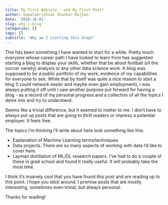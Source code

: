 ```yaml
---
title: My First Website - and My First Post!
author: Gopalakrishnan Shanker-Rajhan
date: '2018-10-01'
slug: why-i-blog
categories: []
tags: []
subtitle: 'Why am I starting this blog?'
---
```


This has been something I have wanted to start for a while. Pretty much everyone whose career path I have looked to learn from has suggested starting a blog to display your skills, whether that be about football (of the soccer variety) analysis or any other data science work. A blog was supposed to be a public portfolio of my work, evidence of my capabilities for everyone to see. While that by itself was quite a nice reason to start a blog (I could network easier and maybe even gain employment), I was always putting it off until I saw another purpose put forward for having a blog - as a record of my personal progress and a collection of all the topics I delve into and try to understand. 

Seems like a trivial difference, but it seemed to matter to me. I don't have to always put up posts that are going to thrill readers or impress a potential employer. It feels free. 

The topics I'm thinking I'll write about here look something like this:

- Explanation of Machine Learning terms/techniques
- Data projects. There are so many aspects of working with data I'd like to cover here. 
- Layman distillation of ML/DL research papers. I've had to do a couple of these in grad school and found it really useful. It will probably take the most time.

I think it's insanely cool that you have found this post and are reading up to this point. I hope you stick around. I promise posts that are mostly interesting, sometimes even trivial, but always personal. 

Thanks for reading!



